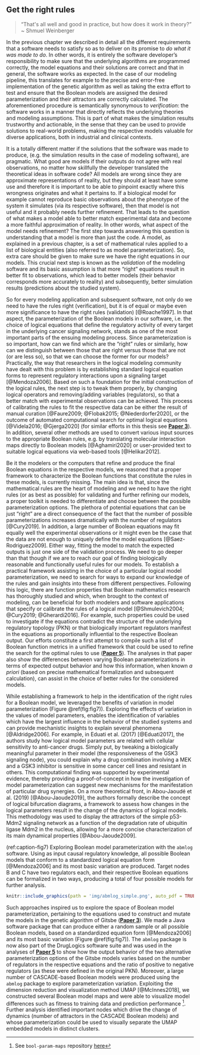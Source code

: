## Get the right rules {-#gtrr}

```{=html}
<blockquote>&ldquo;That's all well and good in practice, but how does it work in theory?&rdquo; ~ Shmuel Weinberger </blockquote>
```

\indent
In the previous chapter we described in detail all the different requirements that a software needs to satisfy so as to deliver on its promise to *do what it was made to do*.
In other words, it is entirely the software developer's responsibility to make sure that the underlying algorithms are programmed correctly, the model equations and their solutions are correct and that in general, the software works as expected.
In the case of our modeling pipeline, this translates for example to the precise and error-free implementation of the genetic algorithm as well as taking the extra effort to test and ensure that the Boolean models are assigned the desired parameterization and their attractors are correctly calculated.
The aforementioned procedure is semantically synonymous to *verification*: the software works in a manner that directly reflects the underlying theories and modeling assumptions.
This is part of what makes the simulation results trustworthy and actionable, in the sense that they can be used to provide solutions to real-world problems, making the respective models valuable for diverse applications, both in industrial and clinical contexts.

It is a totally different matter if the solutions that the software was made to produce, (e.g. the simulation results in the case of modeling software), are pragmatic.
What good are models if their outputs do not agree with real observations, no matter how skillfully the developer translated the theoretical ideas in software code?
All models are wrong since they are approximate representations of reality, but they should at least have some use and therefore it is important to be able to pinpoint exactly where this wrongness originates and what it pertains to.
If a biological model for example cannot reproduce basic observations about the phenotype of the system it simulates (via its respective software), then that model is not useful and it probably needs further refinement.
That leads to the question of what makes a model able to better match experimental data and become a more faithful approximation of reality.
In other words, what aspect of the model needs refinement?
The first step towards answering this question is understanding that a model is more than just the code.
A model, as explained in a previous chapter, is a set of mathematical rules applied to a list of biological entities (also referred to as model parameterization).
So, extra care should be given to make sure we have the right equations in our models.
This crucial next step is known as the *validation* of the modeling software and its basic assumption is that more &ldquo;right&rdquo; equations result in better fit to observations, which lead to better models (their behavior corresponds more accurately to reality) and subsequently, better simulation results (predictions about the studied system).

So for every modeling application and subsequent software, not only do we need to have the rules right (verification), but it is of equal or maybe even more significance to have the right rules (validation) [@Roache1997].
In that aspect, the parameterization of the Boolean models in our software, i.e. the choice of logical equations that define the regulatory activity of every target in the underlying cancer signaling network, stands as one of the most important parts of the ensuing modeling process.
Since parameterization is so important, how can we find which are the &ldquo;right&rdquo; rules or similarly, how can we distinguish between those that are right versus those that are not (or are less so), so that we can choose the former for our models?
Practically, the way that researchers in the logical modeling community have dealt with this problem is by establishing standard logical equation forms to represent regulatory interactions upon a signaling target [@Mendoza2006].
Based on such a foundation for the initial construction of the logical rules, the next step is to tweak them properly, by changing logical operators and removing/adding variables (regulators), so that a better match with experimental observations can be achieved.
This process of calibrating the rules to fit the respective data can be either the result of manual curation [@Faure2009; @Flobak2015; @Niederdorfer2020], or the outcome of automated computational search for optimal logical equations [@Videla2016; @Gjerga2020] (for similar efforts in this thesis see **[Paper 3](#Paper3)**).
In addition, several other methods are used to convert various input sources to the appropriate Boolean rules, e.g. by translating molecular interaction maps directly to Boolean models [@Aghamiri2020] or user-provided text to suitable logical equations via web-based tools [@Helikar2012].

\vspace{-6pt}

Be it the modelers or the computers that refine and produce the final Boolean equations in the respective models, we reasoned that a proper framework to characterize the Boolean functions that constitute the rules in these models, is currently missing.
The main idea is that, since the mathematical rules are the heart of modeling and we need to have the right rules (or as best as possible) for validating and further refining our models, a proper toolkit is needed to differentiate and choose between the possible parameterization options.
The plethora of potential equations that can be just &ldquo;right&rdquo; are a direct consequence of the fact that the number of possible parameterizations increases dramatically with the number of regulators [@Cury2019].
In addition, a large number of Boolean equations may fit equally well the experimental observations or it might even be the case that the data are not enough to uniquely define the model equations [@Saez-Rodriguez2009].
Either way, fitting the model to match the expected outputs is just one side of the validation process.
We need to go deeper than that though if we are to reach our goal of finding biologically reasonable and functionally useful rules for our models.
To establish a practical framework assisting in the choice of a particular logical model parameterization, we need to search for ways to expand our knowledge of the rules and gain insights into these from different perspectives.
Following this logic, there are function properties that Boolean mathematics research has thoroughly studied and which, when brought to the context of modeling, can be beneficial for both modelers and software applications that specify or calibrate the rules of a logical model [@Shmulevich2004; @Cury2019; @Gherardi2016].
For example, such properties could be used to investigate if the equations contradict the structure of the underlying regulatory topology (PKN) or that biologically important regulators manifest in the equations as proportionally influential to the respective Boolean output.
Our efforts constitute a first attempt to compile such a list of Boolean function metrics in a unified framework that could be used to refine the search for the optimal rules to use (**[Paper 5](#Paper5)**).
The analyses in that paper also show the differences between varying Boolean parameterizations in terms of expected output behavior and how this information, when known *a priori* (based on precise mathematical formalization and subsequent calculation), can assist in the choice of better rules for the considered models.

While establishing a framework to help in the identification of the right rules for a Boolean model, we leveraged the benefits of variation in model parameterization (Figure \@ref(fig:fig7)).
Exploring the effects of variation in the values of model parameters, enables the identification of variables which have the largest influence in the behavior of the studied systems and can provide mechanistic insights to explain several phenomena [@Aldridge2006].
For example, in Eduati et al. (2017) [@Eduati2017], the authors study how logical model parameters are related with cellular sensitivity to anti-cancer drugs.
Simply put, by tweaking a biologically meaningful parameter in their model (the responsiveness of the GSK3 signaling node), you could explain why a drug combination involving a MEK and a GSK3 inhibitor is sensitive in some cancer cell lines and resistant in others.
This computational finding was supported by experimental evidence, thereby providing a proof-of-concept in how the investigation of model parameterization can suggest new mechanisms for the manifestation of particular drug synergies.
On a more theoretical front, in Abou-Jaoudé et al. (2019) [@Abou-Jaoude2019], the authors formally describe the concept of logical bifurcation diagrams, a framework to assess how changes in the logical parameters result in the change of the dynamics of logical models.
This methodology was used to display the attractors of the simple p53-Mdm2 signaling network as a function of the degradation rate of ubiquitin ligase Mdm2 in the nucleus, allowing for a more concise characterization of its main dynamical properties [@Abou-Jaoude2009].

(ref:caption-fig7) Exploring Boolean model parameterization with the `abmlog` software. Using as input causal regulatory knowledge, all possible Boolean models that conform to a standardized logical equation form [@Mendoza2006] and its most basic variation are produced. Target nodes B and C have two regulators each, and their respective Boolean equations can be formalized in two ways, producing a total of four possible models for further analysis.

```r
knitr::include_graphics(path = 'img/abmlog_simple.png', auto_pdf = TRUE)
```

\newpage

Such approaches inspired us to explore the space of Boolean model parameterization, pertaining to the equations used to construct and mutate the models in the genetic algorithm of Gitsbe (**[Paper 3](#Paper3)**).
We made a Java software package that can produce either a random sample or all possible Boolean models, based on a standardized equation form [@Mendoza2006] and its most basic variation (Figure \@ref(fig:fig7)).
The `abmlog` package is now also part of the DrugLogics software suite and was used in the analyses of **[Paper 5](#Paper5)** to show how the output behavior of the two alternative parameterization options of the Gitsbe models varies based on the number of regulators in the respective equations and the ratio of positive to negative regulators (as these were defined in the original PKN).
Moreover, a large number of CASCADE-based Boolean models were produced using the `abmlog` package to explore parameterization variation.
Exploiting the dimension reduction and visualization method UMAP [@McInnes2018], we constructed several Boolean model maps and were able to visualize model differences such as fitness to training data and prediction performance ^[See `bool-param-maps` repository [here](#misc-links)].
Further analysis identified important nodes which drive the change of dynamics (number of attractors in the CASCADE Boolean models) and whose parameterization could be used to visually separate the UMAP embedded models in distinct clusters.

\newpage
